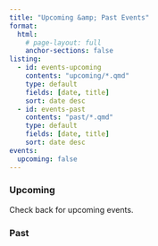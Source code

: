 ```yaml
---
title: "Upcoming &amp; Past Events"
format:
  html:
    # page-layout: full
    anchor-sections: false
listing:
  - id: events-upcoming
    contents: "upcoming/*.qmd"
    type: default
    fields: [date, title]
    sort: date desc
  - id: events-past
    contents: "past/*.qmd"
    type: default
    fields: [date, title]
    sort: date desc
events:
  upcoming: false
---
```


### Upcoming

::: {.content-hidden when-meta="events.upcoming"}
Check back for upcoming events.
:::

[comment]: # (NB: Set events.upcoming to true if there are events to display)

:::{#events-upcoming}
:::

### Past

:::{#events-past}
:::
